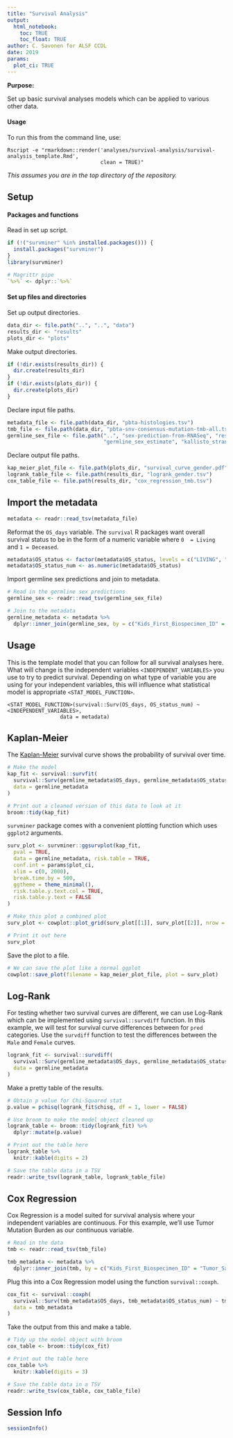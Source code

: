 ```yaml
---
title: "Survival Analysis"
output: 
  html_notebook:
    toc: TRUE
    toc_float: TRUE
author: C. Savonen for ALSF CCDL
date: 2019
params:
  plot_ci: TRUE
---
```


**Purpose:** 

Set up basic survival analyses models which can be applied to various other data. 

#### Usage

To run this from the command line, use:
```
Rscript -e "rmarkdown::render('analyses/survival-analysis/survival-analysis_template.Rmd', 
                              clean = TRUE)" 
```

_This assumes you are in the top directory of the repository._

## Setup

#### Packages and functions

Read in set up script.

```r
if (!("survminer" %in% installed.packages())) {
  install.packages("survminer")
}
library(survminer)

# Magrittr pipe
`%>%` <- dplyr::`%>%`
```

#### Set up files and directories

Set up output directories. 

```r
data_dir <- file.path("..", "..", "data")
results_dir <- "results"
plots_dir <- "plots"
```

Make output directories.

```r
if (!dir.exists(results_dir)) {
  dir.create(results_dir)
}
if (!dir.exists(plots_dir)) {
  dir.create(plots_dir)
}
```

Declare input file paths. 

```r
metadata_file <- file.path(data_dir, "pbta-histologies.tsv")
tmb_file <- file.path(data_dir, "pbta-snv-consensus-mutation-tmb-all.tsv")
germline_sex_file <- file.path("..", "sex-prediction-from-RNASeq", "results", 
                               "germline_sex_estimate", "kallisto_stranded_36354_0.25_prediction_details.tsv")
```

Declare output file paths. 

```r
kap_meier_plot_file <- file.path(plots_dir, "survival_curve_gender.pdf")
logrank_table_file <- file.path(results_dir, "logrank_gender.tsv")
cox_table_file <- file.path(results_dir, "cox_regression_tmb.tsv")
```

## Import the metadata

```r
metadata <- readr::read_tsv(metadata_file)
```

Reformat the `OS_days` variable. 
The `survival` R packages want overall survival status to be in the form of a 
numeric variable where `0  = Living` and `1 = Deceased`. 

```r
metadata$OS_status <- factor(metadata$OS_status, levels = c("LIVING", "DECEASED"))
metadata$OS_status_num <- as.numeric(metadata$OS_status)
```

Import germline sex predictions and join to metadata.

```r
# Read in the germline sex predictions
germline_sex <- readr::read_tsv(germline_sex_file)

# Join to the metadata
germline_metadata <- metadata %>% 
  dplyr::inner_join(germline_sex, by = c("Kids_First_Biospecimen_ID" = "sample"))
```

## Usage 

This is the template model that you can follow for all survival analyses here. 
What will change is the independent variables `<INDEPENDENT_VARIABLES>` you use 
to try to predict survival. 
Depending on what type of variable you are using for your independent variables, 
this will influence what statistical model is appropriate `<STAT_MODEL_FUNCTION>`.

```
<STAT_MODEL_FUNCTION>(survival::Surv(OS_days, OS_status_num) ~ <INDEPENDENT_VARIABLES>,
                 data = metadata)
```

## Kaplan-Meier

The [Kaplan-Meier](https://www.ncbi.nlm.nih.gov/pmc/articles/PMC3059453/) 
survival curve shows the probability of survival over time.

```r
# Make the model
kap_fit <- survival::survfit(
  survival::Surv(germline_metadata$OS_days, germline_metadata$OS_status_num) ~ pred,
  data = germline_metadata 
)

# Print out a cleaned version of this data to look at it
broom::tidy(kap_fit)
```

`survminer` package comes with a convenient plotting function which uses `ggplot2`
arguments. 

```r
surv_plot <- survminer::ggsurvplot(kap_fit,
  pval = TRUE, 
  data = germline_metadata, risk.table = TRUE,
  conf.int = params$plot_ci,
  xlim = c(0, 2000),
  break.time.by = 500,
  ggtheme = theme_minimal(),
  risk.table.y.text.col = TRUE,
  risk.table.y.text = FALSE
)

# Make this plot a combined plot
surv_plot <- cowplot::plot_grid(surv_plot[[1]], surv_plot[[2]], nrow = 2, rel_heights = c(2.5, 1))

# Print it out here
surv_plot
```

Save the plot to a file. 

```r
# We can save the plot like a normal ggplot
cowplot::save_plot(filename = kap_meier_plot_file, plot = surv_plot)
```

## Log-Rank 

For testing whether two survival curves are different, we can use Log-Rank which
can be implemented using `survival::survdiff` function. 
In this example, we will test for survival curve differences between for 
`pred` categories. 
Use the `survdiff` function to test the differences between the `Male` and `Female` 
curves.

```r
logrank_fit <- survival::survdiff(
  survival::Surv(germline_metadata$OS_days, germline_metadata$OS_status_num) ~ pred,
  data = germline_metadata
)
```

Make a pretty table of the results.

```r
# Obtain p value for Chi-Squared stat
p.value = pchisq(logrank_fit$chisq, df = 1, lower = FALSE)

# Use broom to make the model object cleaned up
logrank_table <- broom::tidy(logrank_fit) %>% 
  dplyr::mutate(p.value)

# Print out the table here
logrank_table %>%
  knitr::kable(digits = 2)
```

```r
# Save the table data in a TSV
readr::write_tsv(logrank_table, logrank_table_file)
```

## Cox Regression 

Cox Regression is a model suited for survival analysis where your independent 
variables are continuous. 
For this example, we'll use Tumor Mutation Burden as our continuous variable. 

```r
# Read in the data
tmb <- readr::read_tsv(tmb_file)
```

```r
tmb_metadata <- metadata %>%
  dplyr::inner_join(tmb, by = c("Kids_First_Biospecimen_ID" = "Tumor_Sample_Barcode"))
```

Plug this into a Cox Regression model using the function `survival::coxph`. 

```r
cox_fit <- survival::coxph(
  survival::Surv(tmb_metadata$OS_days, tmb_metadata$OS_status_num) ~ tmb,
  data = tmb_metadata
)
```

Take the output from this and make a table. 

```r
# Tidy up the model object with broom
cox_table <- broom::tidy(cox_fit) 

# Print out the table here
cox_table %>%
  knitr::kable(digits = 3)
```

```r
# Save the table data in a TSV
readr::write_tsv(cox_table, cox_table_file)
```

## Session Info

```r
sessionInfo()
```
